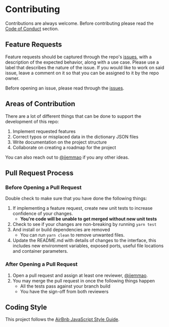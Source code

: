 
# Contributing

Contributions are always welcome. Before contributing please read the [Code of Conduct](./code-of-conduct) section.

## Feature Requests

Feature requests should be captured through the repo's [issues](https://github.com/nkowaokwu/igbo_api/issues), with a description of the expected behavior, along with a use case. Please use a label that describes the nature of the issue. If you would like to work on said issue, leave a comment on it so that you can be assigned to it by the repo owner.


Before opening an issue, please read through the [issues](https://github.com/nkowaokwu/igbo_api/issues).

## Areas of Contribution

There are a lot of different things that can be done to support the development of this repo:

1. Implement requested features
2. Correct typos or misplaced data in the dictionary JSON files
3. Write documentation on the project structure
4. Collaborate on creating a roadmap for the project

You can also reach out to [@ijemmao](https://github.com/ijemmao) if you any other ideas.

## Pull Request Process

### Before Opening a Pull Request

Double check to make sure that you have done the following things:

1. If implementing a feature request, create new unit tests to increase confidence of your changes.
    * **You're code will be unable to get merged without new unit tests**
2. Check to see if your changes are non-breaking by running `yarn test`
3. And install or build dependencies are removed
    * You can run `yarn clean` to remove unwanted files.
4. Update the README.md with details of changes to the interface, this includes new environment 
   variables, exposed ports, useful file locations and container parameters.

### After Opening a Pull Request
1. Open a pull request and assign at least one reviewer, [@ijemmao](https://github.com/ijemmao).
2. You may merge the pull request in once the following things happen
    * All the tests pass against your branch build
    * You have the sign-off from both reviewers

## Coding Style

This project follows the [AirBnb JavaScript Style Guide](https://github.com/airbnb/javascript).
